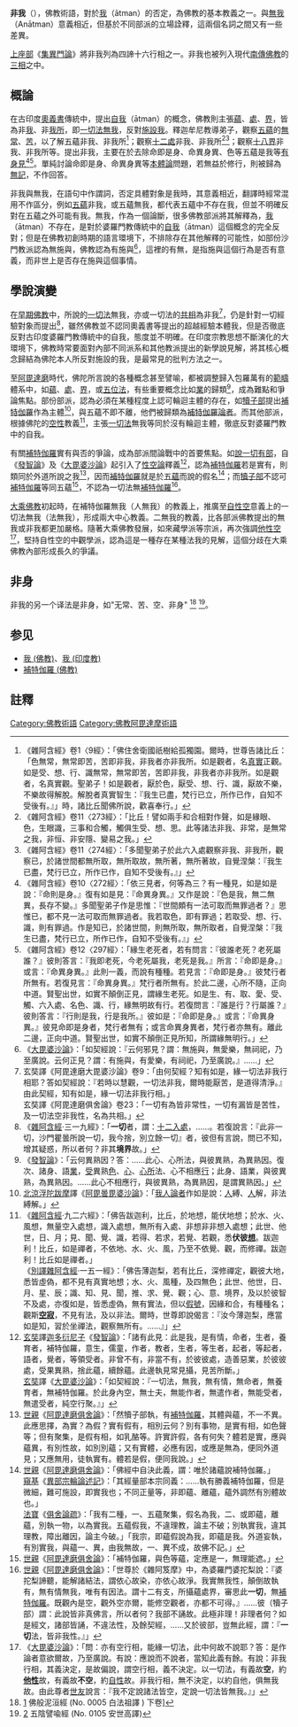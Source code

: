 '''非我'''（{{lang-sa|{{IAST|Nirātman}}}}），佛教術語，對於[[我_(佛教)|我]]（ātman）的否定，為佛教的基本教義之一。與[[無我|無我]]（Anātman）意義相近，但基於不同部派的立場詮釋，這兩個名詞之間又有一些差異。

[[上座部|上座部]]《[[阿毘達磨集異門足論|集異門論]]》將非我列為四諦十六行相之一。非我也被列入現代[[南傳佛教|南傳佛教]]的[[三相_(佛教)|三相]]之中。

==概論==
在古印度[[奧義書|奧義書]]傳統中，提出[[我_(印度教)|自我]]（ātman）的概念，佛教則主張[[蘊_(佛教)|蘊]]、[[處_(佛教)|處]]、[[界_(佛教)|界]]，皆為非[[我_(佛教)|我]]、非[[我所|我所]]，即[[一切法|一切法]][[無我|無我]]，反對[[施設|施設]][[我_(佛教)|我]]。釋迦牟尼教導弟子，觀察[[五蘊|五蘊]]的[[无常_(佛教)|無常]]、[[苦_(佛教)|苦]]，以了解五蘊非我、非我所<ref>
《雜阿含經》卷1〈9經〉：「佛住舍衛國祇樹給孤獨園。爾時，世尊告諸比丘：「色無常，無常即苦，苦即非我，非我者亦非我所。如是觀者，名[[真實_(佛教)|真實]]正觀。如是受、想、行、識無常，無常即苦，苦即非我，非我者亦非我所。如是觀者，名真實觀。聖弟子！如是觀者，厭於色，厭受、想、行、識，厭故不樂，不樂故得解脫。解脫者真實智生：『我生已盡，梵行已立，所作已作，自知不受後有。』」時，諸比丘聞佛所說，歡喜奉行。」
</ref>；觀察[[十二處|十二處]]非我、非我所<ref>
《雜阿含經》卷11〈273經〉：「比丘！譬如兩手和合相對作聲，如是緣眼、色，生眼識，三事和合觸，觸俱生受、想、思。此等諸法非我、非常，是無常之我，非恒、非安隱、變易之我。」
</ref><ref>
《雜阿含經》卷11〈274經〉：「多聞聖弟子於此六入處觀察非我、非我所，觀察已，於諸世間都無所取，無所取故，無所著，無所著故，自覺涅槃：『我生已盡，梵行已立，所作已作，自知不受後有。』」
</ref>；觀察[[十八界|十八界]]非我、非我所等。提出非我，主要在於去除命即是身、命異身異、色等五蘊是我等[[有身見|有身見]]<ref>
《雜阿含經》卷10〈272經〉：「依三見者，何等為三？有一種見，如是如是說：『命則是身。』復有如是見：『命異身異。』又作是說：『色是我，無二無異，長存不變。』多聞聖弟子作是思惟：『世間頗有一法可取而無罪過者？』思惟已，都不見一法可取而無罪過者。我若取色，即有罪過；若取受、想、行、識，則有罪過。作是知已，於諸世間，則無所取，無所取者，自覺涅槃：『我生已盡，梵行已立，所作已作，自知不受後有。』」
</ref><ref>
《雜阿含經》卷12〈297經〉：「緣生老死者，若有問言：『彼誰老死？老死屬誰？』彼則答言：『我即老死，今老死屬我，老死是我。』所言：『命即是身。』或言：『命異身異。』此則一義，而說有種種。若見言：『命即是身。』彼梵行者所無有。若復見言：『命異身異。』梵行者所無有。於此二邊，心所不隨，正向中道。賢聖出世，如實不顛倒正見，謂緣生老死。如是生、有、取、愛、受、觸、六入處、名色、識、行，緣無明故有行。若復問言：『誰是行？行屬誰？』彼則答言：『行則是我，行是我所。』彼如是：『命即是身。』或言：『命異身異。』彼見命即是身者，梵行者無有；或言命異身異者，梵行者亦無有。離此二邊，正向中道。賢聖出世，如實不顛倒正見所知，所謂緣無明行。」</ref>。單純討論命即是身、命異身異等[[本體論|本體論]]問題，若無益於修行，則被歸為[[無記|無記]]，不作回答。

非我與無我，在語句中作謂詞，否定具體對象是我時，其意義相近，翻譯時經常混用不作區分，例如[[五蘊|五蘊]]非我，或五蘊無我，都代表五蘊中不存在我，但並不明確反對在五蘊之外可能有我。無我，作為一個論斷，很多佛教部派將其解釋為，[[我_(佛教)|我]]（ātman）不存在，是對於婆羅門教傳統中的[[我_(印度教)|自我]]（ātman）這個概念的完全反對；但是在佛教初創時期的語言環境下，不排除存在其他解釋的可能性，如部份沙門教派認為無施與，佛教認為有施與<ref>
《[[大毘婆沙論|大毘婆沙論]]》：「如契經說：『云何邪見？謂：無施與，無愛樂，無祠祀，乃至廣說。云何正見？謂：有施與，有愛樂，有祠祀，乃至廣說。』……」
</ref>，這裡的有無，是指施與這個行為是否有意義，而非世上是否存在施與這個事情。

==學說演變==
在[[早期佛教|早期佛教]]中，所說的[[一切法|一切法]]無我，亦或一切法的[[共相_(佛教)|共相]]為非我<ref>
玄奘譯《阿毘達磨大毘婆沙論》卷9：「由何契經？知有如是，緣一切法非我行相耶？答如契經說：『若時以慧觀，一切法非我，爾時能厭苦，是道得清淨。』由此契經，知有如是，緣一切法非我行相。」<br />
玄奘譯《阿毘達磨俱舍論》卷23：「一切有為皆非常性，一切有漏皆是苦性，及一切法空非我性，名為共相。」
</ref>，仍是針對一切經驗對象而提出<ref>
《[[雜阿含經|雜阿含經]]·三一九經》：「'''一切'''者，謂：[[十二入處|十二入處]]，……。若復說言：『此非一切，沙門瞿曇所說一切，我今捨，別立餘一切』者，彼但有言說，問已不知，增其疑惑，所以者何？非其'''境界'''故。」
</ref>，雖然佛教並不認同奧義書等提出的超越經驗本體我，但是否徹底反對古印度婆羅門教傳統中的自我，態度並不明確。在印度宗教思想不斷演化的大環境下，佛教時常要面對內部不同派系和其他教派提出的新學說見解，將其核心概念歸結為佛陀本人所反對施設的我，是最常見的批判方法之一。

至[[阿毘達磨|阿毘達磨]]時代，佛陀所言說的各種概念甚至譬喻，都被調整歸入包羅萬有的[[範疇_(哲學)|範疇]]體系中，如[[蘊_(佛教)|蘊]]、[[處_(佛教)|處]]、[[界_(佛教)|界]]，或[[五位法|五位法]]，有些重要概念比如[[業_(佛教)|業]]的歸類<ref>
《[[發智論|發智論]]》：「云何異熟因？答：……此心、心所法，與彼異熟，為異熟因。復次、諸身、語[[業_(佛教)|業]]，[[受_(佛教)|受]]異熟[[色_(佛教)|色]]、[[心_(佛教)|心]]、[[心所|心所]]法、心不相應[[行_(佛教)|行]]；此身、語業，與彼異熟，為異熟因。……此心不相應行，與彼異熟，為異熟因，是謂異熟因。」
</ref>，成為難點和爭論焦點。部份部派，認為必須在某種程度上認可輪迴主體的存在，如[[犢子部|犢子部]]提出[[補特伽羅_(佛教)|補特伽羅]]作為主體<ref>
[[北涼|北涼]][[浮陀跋摩|浮陀跋摩]]譯《[[阿毘曇毘婆沙論|阿毘曇毘婆沙論]]》：「[[補特伽羅論者|我人論者]]作如是說：[[補特伽羅_(佛教)|人]]縛、[[補特伽羅_(佛教)|人]]解，非法縛解。」
</ref>，與五蘊不即不離，他們被歸類為[[補特伽羅論者|補特伽羅論者]]。而其他部派，根據佛陀的[[空性|空性]]教義<ref>
《[[雜阿含經|雜阿含經]]·九二六經》：「佛告跋迦利，比丘，於地想，能伏地想；於水、火、風想，無量空入處想，識入處想，無所有入處、非想非非想入處想；此世、他世，日、月；見、聞、覺、識，若得、若求，若覺、若觀，悉'''伏彼[[想_(佛教)|想]]'''。跋迦利！比丘，如是禪者，不依地、水、火、風，乃至不依覺、觀，而修禪。跋迦利！比丘如是禪者。」<br />
《[[別譯雜阿含經|別譯雜阿含經]]·一五一經》：「佛告薄迦梨，若有比丘，深修禪定，觀彼大地，悉皆虛偽，都不見有真實地想；水、火、風種，及四無色；此世、他世，日、月、星、辰；識、知、見、聞，推、求、覺、觀；心、意、境界，及以於彼智不及處，亦復如是，皆悉虛偽，無有實法，但以[[假名_(佛教)|假號]]，因緣和合，有種種名；觀斯'''[[空性|空寂]]'''，不見有法，及以非法。爾時，世尊即說偈言：『汝今薄迦梨，應當如是知，習於坐禪法，觀察無所有。……』」
</ref>，主張[[一切法|一切法]]無我等同於沒有輪迴主體，徹底反對婆羅門教中的自我。

有關[[補特伽羅_(佛教)|補特伽羅]]實有與否的爭論，成為部派間論戰中的首要焦點。如[[說一切有部|說一切有部]]，自《[[發智論|發智論]]》及《[[大毘婆沙論|大毘婆沙論]]》起引入了[[性空論者|性空論]]釋義<ref>
[[玄奘|玄奘]]譯[[迦多衍尼子|迦多衍尼子]]《[[發智論|發智論]]》：「諸有此見：此是我，是有情，命者，生者，養育者，補特伽羅，意生，儒童，作者，教者，生者，等生者，起者，等起者，語者，覺者，等領受者。非曾不有，非當不有，於彼彼處，造善惡業，於彼彼處，受果異熟，捨此蘊，續餘蘊。此邊執見常見攝，見苦所斷。」<br />
[[玄奘|玄奘]]譯《[[大毘婆沙論|大毘婆沙論]]》：「如契經說：『一切法，無我，無有情，無命者，無養育者，無補特伽羅。於此身內空，無士夫，無能作者，無遣作者，無能受者，無遣受者，純空行聚。』」
</ref>，認為[[補特伽羅_(佛教)|補特伽羅]]若是實有，則類同於外道所說之我<ref>
[[世親|世親]]《[[阿毘達磨俱舍論|阿毘達磨俱舍論]]》：「然犢子部執，有[[補特伽羅_(佛教)|補特伽羅]]，其體與蘊，不一不異。此應思擇，為實？為假？實有假有，相別云何？別有事物，是實有相，如色聲等；但有聚集，是假有相，如乳酪等。許實許假，各有何失？體若是實，應與蘊異，有別性故，如別別蘊；又有實體，必應有因，或應是無為，便同外道見；又應無用，徒執實有。體若是假，便同我說。」
</ref>，因而[[補特伽羅_(佛教)|補特伽羅]]就是於[[五蘊|五蘊]]而說的假名<ref>
[[世親|世親]]《[[阿毘達磨俱舍論|阿毘達磨俱舍論]]》：「佛經中自決此義，謂：唯於諸蘊說補特伽羅。」<br />
[[窺基|窺基]]《[[異部宗輪論述記|異部宗輪論述記]]》：「其經量部本宗同義：……執有勝義補特伽羅，但是微細，難可施設，即實我也；不同正量等，非即蘊、離蘊，蘊外調然有別體故也。」<br />
[[法寶|法寶]]《[[俱舍論疏|俱舍論疏]]》：「我有二種，一、五蘊聚集，假名為我，二、或即蘊，離蘊，別執一物，以為實我。五蘊假我，不違理教，論主不破；別執實我，違其理教，障出離因，論主今破。」「我宗，即蘊假說為我，即蘊是我。外道妄執，有別實我，與蘊一、異，由我無故，一、異不成，故佛不記。」
</ref>；而[[犢子部|犢子部]]不認可[[補特伽羅_(佛教)|補特伽羅]]等同五蘊<ref>
[[世親|世親]]《[[阿毘達磨俱舍論|阿毘達磨俱舍論]]》：「補特伽羅，與色等蘊，定應是一，無理能遮。」
</ref>，不認為一切法無[[補特伽羅_(佛教)|補特伽羅]]<ref>
[[世親|世親]]《[[阿毘達磨俱舍論|阿毘達磨俱舍論]]》：「世尊於《雜阿笈摩》中，為婆羅門婆拕梨說：『婆拕梨諦聽，能解諸結法，謂依心故染，亦依心故淨。我實無我性，顛倒故執有，無有情無我，唯有有因法。謂十二有支，所攝蘊處界，審思此'''一切'''，無[[補特伽羅_(佛教)|補特伽羅]]。既觀內是空，觀外空亦爾，能修空觀者，亦都不可得。』……彼（犢子部）謂：此說皆非真佛言，所以者何？我部不誦故。此極非理！非理者何？如是經文，諸部皆誦，不違法性，及餘契經，……又於彼部，豈無此經，謂：『'''一切'''法，皆非我性。』」
</ref>。

[[大乘佛教|大乘佛教]]初起時，在補特伽羅無我（人無我）的教義上，推廣至[[自性空|自性空]]意義上的一切法無我（法無我），形成兩大中心教義。二無我的教義，比各部派佛教提出的無我或非我都更加嚴格。隨著大乘佛教發展，如來藏學派等宗派，再次強調[[他性空|他性空]]<ref>
《[[大毘婆沙論|大毘婆沙論]]》：「問：亦有空行相，能緣一切法，此中何故不說耶？答：是作論者意欲爾故，乃至廣說。有說：應說而不說者，當知此義有餘。有說：非我行相，其義決定，是故偏說，謂空行相，義不決定。以一切法，有義故'''空'''，約'''[[他性|他性]]'''故，有義故'''不空'''，約[[自性_(佛教)|自性]]故。非我行相，無不決定，以約自他，俱無我故。由此尊者[[世友|世友]]說言：『我不定說諸法皆空，定說一切法皆無我。』」
</ref>，堅持自性空的中觀學派，認為這是一種存在某種法我的見解，這個分歧在大乘佛教內部形成長久的爭議。

==非身==
非我的另一个译法是非身，如"无常、苦、空、非身" <ref>[http://21dzk.l.u-tokyo.ac.jp/SAT2015/T0005_.01.0172c21:0172c21.cit] 佛般泥洹經 (No. 0005 白法祖譯 ) 下卷]</ref> <ref>[http://21dzk.l.u-tokyo.ac.jp/SAT2015/T0105_.02.0501a20:0501a20.cit] 五陰譬喩經 (No. 0105 安世高譯)</ref>。

==参见==
*[[我_(佛教)|我 (佛教)]]、[[我_(印度教)|我 (印度教)]]
*[[補特伽羅_(佛教)|補特伽羅 (佛教)]]

==註釋==
{{reflist|2}}
[[Category:佛教術語|Category:佛教術語]]
[[Category:佛教阿毘達摩術語|Category:佛教阿毘達摩術語]]